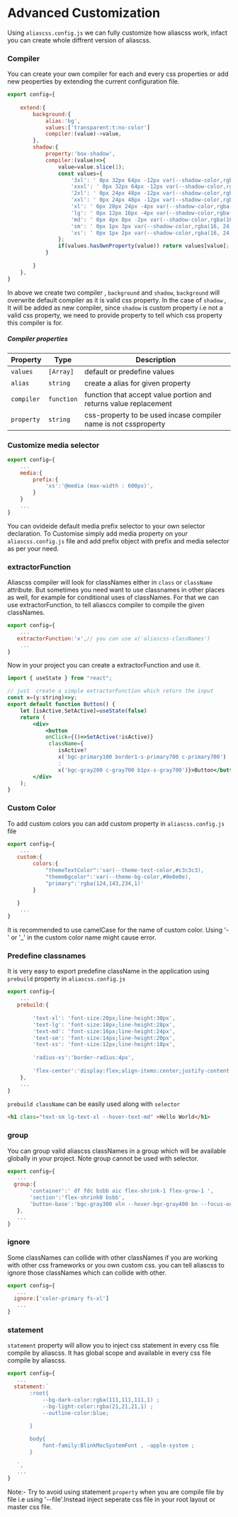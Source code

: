 # Advanced Customization
Using `aliascss.config.js` we can fully customize how aliascss work, infact you can create whole diffrent version of aliascss.

### Compiler
You can create your own compiler for each and every css properties or add new peoperties by extending the current 
configuration file.
```js file="aliasccs.config.js"
export config={
    
    extend:{
        background:{
            alias:'bg',
            values:['transparent:t:no-color']
            compiler:(value)->value,
        },
        shadow:{
            property:'box-shadow',
            compiler:(value)=>{
                value=value.slice(1);
                const values={
                    '3xl': ' 0px 32px 64px -12px var(--shadow-color,rgba(16, 24, 40, 0.14))',
                    'xxxl': ' 0px 32px 64px -12px var(--shadow-color,rgba(16, 24, 40, 0.14))',
                    '2xl': ' 0px 24px 48px -12px var(--shadow-color,rgba(16, 24, 40, 0.14))',
                    'xxl': ' 0px 24px 48px -12px var(--shadow-color,rgba(16, 24, 40, 0.14))',
                    'xl': ' 0px 20px 24px -4px var(--shadow-color,rgba(16, 24, 40, 0.14))',
                    'lg': ' 0px 12px 16px -4px var(--shadow-color,rgba(16, 24, 40, 0.14))',
                    'md': ' 0px 4px 8px -2px var(--shadow-color,rgba(16, 24, 40, 0.14))',
                    'sm': ' 0px 1px 3px var(--shadow-color,rgba(16, 24, 40, 0.14))',
                    'xs': ' 0px 1px 2px var(--shadow-color,rgba(16, 24, 40, 0.14))',
                };
                if(values.hasOwnProperty(value)) return values[value];
            }
         
        }
    },
}


```
In above we create two compiler , `background` and `shadow`, `background` will overwrite default compiler
 as it is valid css property. In the case of `shadow` , It will be  added as new compiler, since `shadow` is custom property i.e 
not a valid css property, we need to provide property  to tell which css property this compiler is for.
##### Compiler properties
| Property|Type|Description|
| -------|----|------|
|`values`|`[Array]`|default or predefine values|
|`alias`|`string`|create a alias for given property|
|`compiler`|`function`|function that accept value portion and returns value replacement|
|`property`|`string`|css-property  to be used incase compiler name is not cssproperty |


### Customize media selector

```js file="aliascss.config.js"
export config={
    ...
    media:{
        prefix:{
            'xs':'@media (max-width : 600px)',
        }
    }
    ...
}

```

You can ovideide default media prefix selector to your own selector declaration. To Customise simply add media property
on your `aliascss.config.js` file and add prefix object with prefix and media selector as per your need.

### extractorFunction

Aliascss compiler will look for classNames either in  `class` or `className` attribute. But sometimes you need want to use
classnames in other places as well, for example for conditional uses of classNames. For that we can use extractorFunction, to tell aliasccs compiler 
to compile the given classNames.

```js file="aliascss.config.js"
export config={
    ...
   extractorFunction:'x',// you can use x('aliascss-classNames')
    ...
}

```

Now in your project you can create a extractorFunction and use it.
```jsx filr="Button.tsx" showLineNumbers
import { useState } from "react";

// just  create a simple extractorFunction which return the input
const x=(y:string)=>y;
export default function Button() {
    let [isActive,SetActive]=useState(false)
    return (
        <div>
            <button 
            onClick={()=>SetActive(!isActive)}
             className={
                isActive?
                x('bgc-primary100 border1-s-primary700 c-primary700')
                :
                x('bgc-gray200 c-gray700 b1px-s-gray700')}>Button</button>
        </div>
    );
}
```

### Custom Color
To add custom colors you can add custom property in `aliascss.config.js` file

```js file="aliascss.config.js"
export config={
    ...
   custom:{
        colors:{
            "themeTextColor":'var(--theme-text-color,#c3c3c3),
            "themeBgcolor":'var(--theme-bg-color,#0e0e0e),
            "primary":'rgba(124,143,234,1)'
        }
   
   }
    ...
}

```
It is recommended to use camelCase for the name of custom color. Using '-' or '_' in the custom color name might cause error.

### Predefine classnames

It is very easy to export predefine className in the application using `prebuild` property in `aliascss.config.js`

```js file="aliascss.config.js"
export config={
    ...
   prebuild:{
 
        'text-xl': 'font-size:20px;line-height:30px',
        'text-lg': 'font-size:18px;line-height:28px',
        'text-md': 'font-size:16px;line-height:24px',
        'text-sm': 'font-size:14px;line-height:20px',
        'text-xs': 'font-size:12px;line-height:18px',
 
        'radius-xs':'border-radius:4px',
 
        'flex-center':'display:flex;align-items:center;justify-content:center',
    },
    ...
}

```

`prebuild className` can be easily used along with `selector`
```html
<h1 class="text-sm lg-text-xl --hover-text-md" >Hello World</h1>


```

### group
 You can group valid aliascss classNames in a group which will be available globally in your project.
  Note group cannot
 be used with selector.

 ```js file="aliascss.config.js"
export config={
    ...
   group:{
		'container':' df fdc bsbb aic flex-shrink-1 flex-grow-1 ',
		'section':'flex-shrink0 bsbb',
        'button-base':'bgc-gray300 oln --hover-bgc-gray400 bn --focus-ontline-none'
	},
    ...
}

```

### ignore
Some classNames can collide with other classNames if you are working with other css frameworks or 
you own custom css. you can tell aliascss to ignore those classNames which can  collide with other.

 ```js file="aliascss.config.js"
export config={
    ...
   ignore:['color-primary fs-xl']
    ...
}

```

### statement
`statement` property will allow you to inject css statement in every css file compile by aliascss. 
It has global scope and available in every css file compile by aliascss.
 ```js file="aliascss.config.js"
export config={
    ...
   statement:`
        :root{
            --bg-dark-color:rgba(111,111,111,1) ;
            --bg-light-color:rgba(21,21,21,1) ;
            --outline-color:blue;
    
        }
 
        body{
            font-family:BlinkMacSystemFont , -apple-system ;
        }
 
	`,
    ...
}

```
Note:- Try to avoid using statement `property` when you are compile file by file i.e using '--file'.Instead inject 
seperate css file in your root layout or master css file.